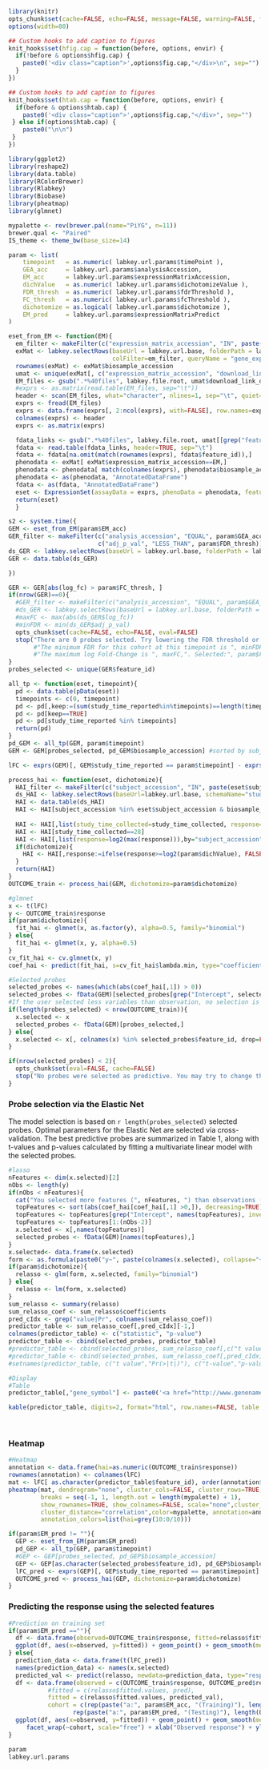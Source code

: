 
```r
library(knitr)
opts_chunk$set(cache=FALSE, echo=FALSE, message=FALSE, warning=FALSE, fig.width=8, fig.height=4, dpi=100, fig.align="center")
options(width=80)

## Custom hooks to add caption to figures
knit_hooks$set(hfig.cap = function(before, options, envir) {
  if(!before & options$hfig.cap) {
    paste0('<div class="caption">',options$fig.cap,"</div>\n", sep="")
  }
})

## Custom hooks to add caption to figures
knit_hooks$set(htab.cap = function(before, options, envir) {
  if(before & options$htab.cap) {
    paste0('<div class="caption">',options$fig.cap,"</div>", sep="")
 } else if(options$htab.cap) {
    paste0("\n\n")
 }
})
```

```r
library(ggplot2)
library(reshape2)
library(data.table)
library(RColorBrewer)
library(Rlabkey)
library(Biobase)
library(pheatmap)
library(glmnet)
```
```r
mypalette <- rev(brewer.pal(name="PiYG", n=11))
brewer.qual <- "Paired"
IS_theme <- theme_bw(base_size=14)
```


```r
param <- list(
    timepoint   = as.numeric( labkey.url.params$timePoint ),
    GEA_acc     = labkey.url.params$analysisAccession,
    EM_acc      = labkey.url.params$expressionMatrixAccession,
    dichValue   = as.numeric( labkey.url.params$dichotomizeValue ),
    FDR_thresh  = as.numeric( labkey.url.params$fdrThreshold ),
    FC_thresh   = as.numeric( labkey.url.params$fcThreshold ),
    dichotomize = as.logical( labkey.url.params$dichotomize ),
    EM_pred     = labkey.url.params$expressionMatrixPredict
)
```

```r

eset_from_EM <- function(EM){
  em_filter <- makeFilter(c("expression_matrix_accession", "IN", paste(EM, collapse=";")))
  exMat <- labkey.selectRows(baseUrl = labkey.url.base, folderPath = labkey.url.path, schemaName = "study",
                             colFilter=em_filter, queryName = "gene_expression_matrices", colNameOpt = "rname")
  rownames(exMat) <- exMat$biosample_accession
  umat <- unique(exMat[, c("expression_matrix_accession", "download_link_download_link", "feature_mapping_file", "feature_mapping_file_link_download_link", "matrix_description_description")])
  EM_files <- gsub(".*%40files", labkey.file.root, umat$download_link_download_link)
  #exprs <- as.matrix(read.table(EM_files, sep="\t"))
  header <- scan(EM_files, what="character", nlines=1, sep="\t", quiet=TRUE)
  exprs <- fread(EM_files)
  exprs <- data.frame(exprs[, 2:ncol(exprs), with=FALSE], row.names=exprs[, 1, with=FALSE][[1]])
  colnames(exprs) <- header
  exprs <- as.matrix(exprs)

  fdata_links <- gsub(".*%40files", labkey.file.root, umat[[grep("feature.*download", colnames(umat))]])
  fdata <- read.table(fdata_links, header=TRUE, sep="\t")
  fdata <- fdata[na.omit(match(rownames(exprs), fdata$feature_id)),]
  phenodata <- exMat[ exMat$expression_matrix_accession==EM,]
  phenodata <- phenodata[ match(colnames(exprs), phenodata$biosample_accession),]
  phenodata <- as(phenodata, "AnnotatedDataFrame")
  fdata <- as(fdata, "AnnotatedDataFrame")
  eset <- ExpressionSet(assayData = exprs, phenoData = phenodata, featureData = fdata)
  return(eset)
  }
```



```r
s2 <- system.time({
GEM <- eset_from_EM(param$EM_acc)
GER_filter <- makeFilter(c("analysis_accession", "EQUAL", param$GEA_acc),
                         c("adj_p_val", "LESS_THAN", param$FDR_thresh))
ds_GER <- labkey.selectRows(baseUrl = labkey.url.base, folderPath = labkey.url.path, schemaName = "lists", queryName = "gene_expression_analysis_result_wide", colNameOpt="rname", colFilter=GER_filter)
GER <- data.table(ds_GER)

})
```

```r
GER <- GER[abs(log_fc) > param$FC_thresh, ]
if(nrow(GER)==0){
  #GER_filter <- makeFilter(c("analysis_accession", "EQUAL", param$GEA_acc))
  #ds_GER <- labkey.selectRows(baseUrl = labkey.url.base, folderPath = labkey.url.path, schemaName = "lists", queryName = "gene_expression_analysis_result_wide", colNameOpt="rname", colFilter=GER_filter)
  #maxFC <- max(abs(ds_GER$log_fc))
  #minFDR <- min(ds_GER$adj_p_val)
  opts_chunk$set(cache=FALSE, echo=FALSE, eval=FALSE)
  stop("There are 0 probes selected. Try lowering the FDR threshold or increasing the absolute log-FoldChange threshold.")
       #"The minimum FDR for this cohort at this timepoint is ", minFDR,". Selected:", param$FDR_thresh, "\n",
       #"The maximum log Fold-Change is ", maxFC,". Selected:", param$FC_thresh)
}
probes_selected <- unique(GER$feature_id)

all_tp <- function(eset, timepoint){
  pd <- data.table(pData(eset))
  timepoints <- c(0, timepoint)
  pd <- pd[,keep:=(sum(study_time_reported%in%timepoints)==length(timepoints)), by="biosample_accession_name,subject_accession"]
  pd <- pd[keep==TRUE]
  pd <- pd[study_time_reported %in% timepoints]
  return(pd)
}
pd_GEM <- all_tp(GEM, param$timepoint)
GEM <- GEM[probes_selected, pd_GEM$biosample_accession] #sorted by subject, time
```

```r
lFC <- exprs(GEM)[, GEM$study_time_reported == param$timepoint] - exprs(GEM)[, GEM$study_time_reported == 0]
```

```r
process_hai <- function(eset, dichotomize){ 
  HAI_filter <- makeFilter(c("subject_accession", "IN", paste(eset$subject_accession, collapse=";")))
  ds_HAI <- labkey.selectRows(baseUrl=labkey.url.base, schemaName="study", folderPath=labkey.url.path, queryName ="hai", colNameOpt="rname", colFilter=HAI_filter)
  HAI <- data.table(ds_HAI)
  HAI <- HAI[subject_accession %in% eset$subject_accession & biosample_accession_name %in% eset$biosample_accession_name]
  
  HAI <- HAI[,list(study_time_collected=study_time_collected, response=value_reported/value_reported[study_time_collected==0]),by="virus_strain,biosample_accession_name,subject_accession"]
  HAI <- HAI[study_time_collected==28]
  HAI <- HAI[,list(response=log2(max(response))),by="subject_accession"]
  if(dichotomize){
    HAI <- HAI[,response:=ifelse(response>=log2(param$dichValue), FALSE,  TRUE)]
  }
  return(HAI)
}
OUTCOME_train <- process_hai(GEM, dichotomize=param$dichotomize)
```

```r
#glmnet
x <- t(lFC)
y <- OUTCOME_train$response
if(param$dichotomize){
  fit_hai <- glmnet(x, as.factor(y), alpha=0.5, family="binomial")
} else{
  fit_hai <- glmnet(x, y, alpha=0.5)
}
cv_fit_hai <- cv.glmnet(x, y)
coef_hai <- predict(fit_hai, s=cv_fit_hai$lambda.min, type="coefficients")
```

```r
#Selected probes
selected_probes <- names(which(abs(coef_hai[,1]) > 0))
selected_probes <- fData(GEM)[selected_probes[grep("Intercept", selected_probes, invert=TRUE)],]
#If the user selected less variables than observation, no selection is done
if(length(probes_selected) < nrow(OUTCOME_train)){
  x.selected <- x
  selected_probes <- fData(GEM)[probes_selected,]
} else{
  x.selected <- x[, colnames(x) %in% selected_probes$feature_id, drop=FALSE]
}

if(nrow(selected_probes) < 2){
  opts_chunk$set(eval=FALSE, cache=FALSE)
  stop("No probes were selected as predictive. You may try to change the filtering criteria.")
}
```

### Probe selection via the Elastic Net
The model selection is based on `r length(probes_selected)` selected probes. Optimal parameters for the Elastic Net are selected via cross-validation.
The best predictive probes are summarized in Table 1, along with t-values and p-values calculated by fitting a multivariate linear model with the selected probes.
```r
#lasso
nFeatures <- dim(x.selected)[2]
nObs <- length(y)
if(nObs < nFeatures){
  cat("You selected more features (", nFeatures, ") than observations (", nObs, ").\nThe ", nObs-2, "most significant features will be kept.\n")
  topFeatures <- sort(abs(coef_hai[coef_hai[,1] >0,]), decreasing=TRUE)
  topFeatures <- topFeatures[grep("Intercept", names(topFeatures), invert=TRUE)]
  topFeatures <- topFeatures[1:(nObs-2)]
  x.selected <- x[,names(topFeatures)]
  selected_probes <- fData(GEM)[names(topFeatures),]
}
x.selected<- data.frame(x.selected)
form <- as.formula(paste0("y~", paste(colnames(x.selected), collapse="+")))
if(param$dichotomize){
  relasso <- glm(form, x.selected, family="binomial")
} else{
  relasso <- lm(form, x.selected)
}
sum_relasso <- summary(relasso)
sum_relasso_coef <- sum_relasso$coefficients
pred_cIdx <- grep("value|Pr", colnames(sum_relasso_coef))
predictor_table <- sum_relasso_coef[,pred_cIdx][-1,]
colnames(predictor_table) <- c("statistic", "p-value")
predictor_table <- cbind(selected_probes, predictor_table)
#predictor_table <- cbind(selected_probes, sum_relasso_coef[,c("t value","Pr(>|t|)")][-1,])
#predictor_table <- cbind(selected_probes, sum_relasso_coef[,pred_cIdx])
#setnames(predictor_table, c("t value","Pr(>|t|)"), c("t-value","p-value"))
```

```r
#Display
#Table
predictor_table[,"gene_symbol"] <- paste0('<a href="http://www.genenames.org/cgi-bin/quick_search.pl?.cgifields=type&type=equal&num=50&search=', gsub(";","+",predictor_table[,"gene_symbol"]),'&submit=Submit" target="_blank">', predictor_table[,"gene_symbol"], '</a>')
```

```r
kable(predictor_table, digits=2, format="html", row.names=FALSE, table.attr="id=\"res_table\"")
```

<br>
<h3> Heatmap </h3>
```r
#Heatmap
annotation <- data.frame(hai=as.numeric(OUTCOME_train$response))
rownames(annotation) <- colnames(lFC)
mat <- lFC[ as.character(predictor_table$feature_id), order(annotation$hai)]
pheatmap(mat, dendrogram="none", cluster_cols=FALSE, cluster_rows=TRUE,
         breaks = seq(-1, 1, length.out = length(mypalette) + 1),
         show_rownames=TRUE, show_colnames=FALSE, scale="none",cluster_method="ward",
         cluster_distance="correlation",color=mypalette, annotation=annotation,
         annotation_colors=list(hai=grey(10:0/10)))
```

```r
if(param$EM_pred != ""){
  GEP <- eset_from_EM(param$EM_pred)
  pd_GEP <- all_tp(GEP, param$timepoint)
  #GEP <- GEP[probes_selected, pd_GEP$biosample_accession]
  GEP <- GEP[as.character(selected_probes$feature_id), pd_GEP$biosample_accession]
  lFC_pred <- exprs(GEP)[, GEP$study_time_reported == param$timepoint] - exprs(GEP)[, GEP$study_time_reported == 0]
  OUTCOME_pred <- process_hai(GEP, dichotomize=param$dichotomize)
}
```


### Predicting the response using the selected features
```r
#Prediction on training set
if(param$EM_pred ==""){
  df <- data.frame(observed=OUTCOME_train$response, fitted=relasso$fitted.values)
  ggplot(df, aes(x=observed, y=fitted)) + geom_point() + geom_smooth(method="lm") +IS_theme
} else{
  prediction_data <- data.frame(t(lFC_pred))
  names(prediction_data) <- names(x.selected)
  predicted_val <- predict(relasso, newdata=prediction_data, type="response")
  df <- data.frame(observed = c(OUTCOME_train$response, OUTCOME_pred$response),
		   #fitted = c(relasso$fitted.values, pred),
		   fitted = c(relasso$fitted.values, predicted_val),
		   cohort = c(rep(paste("a:", param$EM_acc, "(Training)"), length(OUTCOME_train$response)),
			      rep(paste("a:", param$EM_pred, "(Testing)"), length(OUTCOME_pred$response))))
  ggplot(df, aes(x=observed, y=fitted)) + geom_point() + geom_smooth(method="lm") + IS_theme +
  	 facet_wrap(~cohort, scale="free") + xlab("Observed response") + ylab("Predicted response")
}
```

```r
param
labkey.url.params
```

